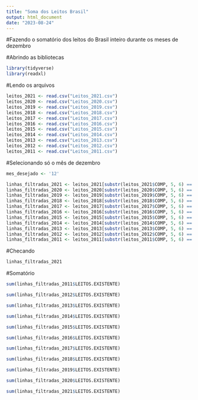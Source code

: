 ---
title: "Soma dos Leitos Brasil"
output: html_document
date: "2023-08-24"
---
#Fazendo o somatório dos leitos do Brasil inteiro durante os meses de dezembro

#Abrindo as bibliotecas
```{r}
library(tidyverse)
library(readxl)
```

#Lendo os arquivos
```{r}
leitos_2021 <- read.csv("Leitos_2021.csv")
leitos_2020 <- read.csv("Leitos_2020.csv")
leitos_2019 <- read.csv("Leitos_2019.csv")
leitos_2018 <- read.csv("Leitos_2018.csv")
leitos_2017 <- read.csv("Leitos_2017.csv")
leitos_2016 <- read.csv("Leitos_2016.csv")
leitos_2015 <- read.csv("Leitos_2015.csv")
leitos_2014 <- read.csv("Leitos_2014.csv")
leitos_2013 <- read.csv("Leitos_2013.csv")
leitos_2012 <- read.csv("Leitos_2012.csv")
leitos_2011 <- read.csv("Leitos_2011.csv")
```

#Selecionando só o mês de dezembro
```{r}
mes_desejado <- '12'

linhas_filtradas_2021 <- leitos_2021[substr(leitos_2021$COMP, 5, 6) == 12,]
linhas_filtradas_2020 <- leitos_2020[substr(leitos_2020$COMP, 5, 6) == 12,]
linhas_filtradas_2019 <- leitos_2019[substr(leitos_2019$COMP, 5, 6) == 12,]
linhas_filtradas_2018 <- leitos_2018[substr(leitos_2018$COMP, 5, 6) == 12,]
linhas_filtradas_2017 <- leitos_2017[substr(leitos_2017$COMP, 5, 6) == 12,]
linhas_filtradas_2016 <- leitos_2016[substr(leitos_2016$COMP, 5, 6) == 12,]
linhas_filtradas_2015 <- leitos_2015[substr(leitos_2015$COMP, 5, 6) == 12,]
linhas_filtradas_2014 <- leitos_2014[substr(leitos_2014$COMP, 5, 6) == 12,]
linhas_filtradas_2013 <- leitos_2013[substr(leitos_2013$COMP, 5, 6) == 12,]
linhas_filtradas_2012 <- leitos_2012[substr(leitos_2012$COMP, 5, 6) == 12,]
linhas_filtradas_2011 <- leitos_2011[substr(leitos_2011$COMP, 5, 6) == 12,]
```

#Checando
```{r}
linhas_filtradas_2021 
```
#Somatório
```{r}
sum(linhas_filtradas_2011$LEITOS.EXISTENTE)

sum(linhas_filtradas_2012$LEITOS.EXISTENTE)

sum(linhas_filtradas_2013$LEITOS.EXISTENTE)

sum(linhas_filtradas_2014$LEITOS.EXISTENTE)

sum(linhas_filtradas_2015$LEITOS.EXISTENTE)

sum(linhas_filtradas_2016$LEITOS.EXISTENTE)

sum(linhas_filtradas_2017$LEITOS.EXISTENTE)

sum(linhas_filtradas_2018$LEITOS.EXISTENTE)

sum(linhas_filtradas_2019$LEITOS.EXISTENTE)

sum(linhas_filtradas_2020$LEITOS.EXISTENTE)

sum(linhas_filtradas_2021$LEITOS.EXISTENTE)
```

